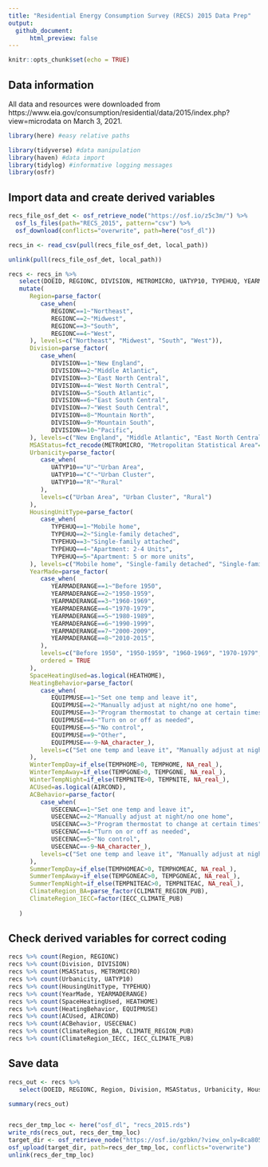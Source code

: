 ```yaml
---
title: "Residential Energy Consumption Survey (RECS) 2015 Data Prep"
output: 
  github_document:
      html_preview: false
---
```


```r
knitr::opts_chunk$set(echo = TRUE)
```

## Data information

All data and resources were downloaded from https://www.eia.gov/consumption/residential/data/2015/index.php?view=microdata on March 3, 2021.

```r
library(here) #easy relative paths
```

```r
library(tidyverse) #data manipulation
library(haven) #data import
library(tidylog) #informative logging messages
library(osfr)
```
## Import data and create derived variables

```r
recs_file_osf_det <- osf_retrieve_node("https://osf.io/z5c3m/") %>%
  osf_ls_files(path="RECS_2015", pattern="csv") %>%
  osf_download(conflicts="overwrite", path=here("osf_dl"))

recs_in <- read_csv(pull(recs_file_osf_det, local_path))

unlink(pull(recs_file_osf_det, local_path))

recs <- recs_in %>%
   select(DOEID, REGIONC, DIVISION, METROMICRO, UATYP10, TYPEHUQ, YEARMADERANGE, HEATHOME, EQUIPMUSE, TEMPHOME, TEMPGONE, TEMPNITE, AIRCOND, USECENAC, TEMPHOMEAC, TEMPGONEAC, TEMPNITEAC, TOTCSQFT, TOTHSQFT, TOTSQFT_EN, TOTUCSQFT, TOTUSQFT, NWEIGHT, starts_with("BRRWT"), CDD30YR, CDD65, CDD80, CLIMATE_REGION_PUB, IECC_CLIMATE_PUB, HDD30YR, HDD65, HDD50, GNDHDD65, BTUEL, DOLLAREL, BTUNG, DOLLARNG, BTULP, DOLLARLP, BTUFO, DOLLARFO, TOTALBTU, TOTALDOL, BTUWOOD=WOODBTU, BTUPELLET=PELLETBTU ) %>%
   mutate(
      Region=parse_factor(
         case_when(
            REGIONC==1~"Northeast",
            REGIONC==2~"Midwest",
            REGIONC==3~"South",
            REGIONC==4~"West",
      ), levels=c("Northeast", "Midwest", "South", "West")),
      Division=parse_factor(
         case_when(
            DIVISION==1~"New England",
            DIVISION==2~"Middle Atlantic",
            DIVISION==3~"East North Central",
            DIVISION==4~"West North Central",
            DIVISION==5~"South Atlantic",
            DIVISION==6~"East South Central",
            DIVISION==7~"West South Central",
            DIVISION==8~"Mountain North",
            DIVISION==9~"Mountain South",
            DIVISION==10~"Pacific",
      ), levels=c("New England", "Middle Atlantic", "East North Central", "West North Central", "South Atlantic", "East South Central", "West South Central", "Mountain North", "Mountain South", "Pacific")),
      MSAStatus=fct_recode(METROMICRO, "Metropolitan Statistical Area"="METRO", "Micropolitan Statistical Area"="MICRO", "None"="NONE"),
      Urbanicity=parse_factor(
         case_when(
            UATYP10=="U"~"Urban Area",
            UATYP10=="C"~"Urban Cluster",
            UATYP10=="R"~"Rural"
         ),
         levels=c("Urban Area", "Urban Cluster", "Rural")
      ),
      HousingUnitType=parse_factor(
         case_when(
            TYPEHUQ==1~"Mobile home",
            TYPEHUQ==2~"Single-family detached",
            TYPEHUQ==3~"Single-family attached",
            TYPEHUQ==4~"Apartment: 2-4 Units",
            TYPEHUQ==5~"Apartment: 5 or more units",
      ), levels=c("Mobile home", "Single-family detached", "Single-family attached", "Apartment: 2-4 Units", "Apartment: 5 or more units")),
      YearMade=parse_factor(
         case_when(
            YEARMADERANGE==1~"Before 1950",
            YEARMADERANGE==2~"1950-1959",
            YEARMADERANGE==3~"1960-1969",
            YEARMADERANGE==4~"1970-1979",
            YEARMADERANGE==5~"1980-1989",
            YEARMADERANGE==6~"1990-1999",
            YEARMADERANGE==7~"2000-2009",
            YEARMADERANGE==8~"2010-2015",
         ),
         levels=c("Before 1950", "1950-1959", "1960-1969", "1970-1979", "1980-1989", "1990-1999", "2000-2009", "2010-2015"),
         ordered = TRUE
      ),
      SpaceHeatingUsed=as.logical(HEATHOME),
      HeatingBehavior=parse_factor(
         case_when(
            EQUIPMUSE==1~"Set one temp and leave it",
            EQUIPMUSE==2~"Manually adjust at night/no one home",
            EQUIPMUSE==3~"Program thermostat to change at certain times",
            EQUIPMUSE==4~"Turn on or off as needed",
            EQUIPMUSE==5~"No control",
            EQUIPMUSE==9~"Other",
            EQUIPMUSE==-9~NA_character_),
         levels=c("Set one temp and leave it", "Manually adjust at night/no one home", "Program thermostat to change at certain times", "Turn on or off as needed", "No control", "Other")
      ),
      WinterTempDay=if_else(TEMPHOME>0, TEMPHOME, NA_real_),
      WinterTempAway=if_else(TEMPGONE>0, TEMPGONE, NA_real_),
      WinterTempNight=if_else(TEMPNITE>0, TEMPNITE, NA_real_),
      ACUsed=as.logical(AIRCOND),
      ACBehavior=parse_factor(
         case_when(
            USECENAC==1~"Set one temp and leave it",
            USECENAC==2~"Manually adjust at night/no one home",
            USECENAC==3~"Program thermostat to change at certain times",
            USECENAC==4~"Turn on or off as needed",
            USECENAC==5~"No control",
            USECENAC==-9~NA_character_),
         levels=c("Set one temp and leave it", "Manually adjust at night/no one home", "Program thermostat to change at certain times", "Turn on or off as needed", "No control")
      ),
      SummerTempDay=if_else(TEMPHOMEAC>0, TEMPHOMEAC, NA_real_),
      SummerTempAway=if_else(TEMPGONEAC>0, TEMPGONEAC, NA_real_),
      SummerTempNight=if_else(TEMPNITEAC>0, TEMPNITEAC, NA_real_),
      ClimateRegion_BA=parse_factor(CLIMATE_REGION_PUB),
      ClimateRegion_IECC=factor(IECC_CLIMATE_PUB)
      
   )

```


## Check derived variables for correct coding

```r
recs %>% count(Region, REGIONC)
recs %>% count(Division, DIVISION)
recs %>% count(MSAStatus, METROMICRO)
recs %>% count(Urbanicity, UATYP10)
recs %>% count(HousingUnitType, TYPEHUQ)
recs %>% count(YearMade, YEARMADERANGE)
recs %>% count(SpaceHeatingUsed, HEATHOME)
recs %>% count(HeatingBehavior, EQUIPMUSE)
recs %>% count(ACUsed, AIRCOND)
recs %>% count(ACBehavior, USECENAC)
recs %>% count(ClimateRegion_BA, CLIMATE_REGION_PUB)
recs %>% count(ClimateRegion_IECC, IECC_CLIMATE_PUB)

```

## Save data

```r
recs_out <- recs %>%
   select(DOEID, REGIONC, Region, Division, MSAStatus, Urbanicity, HousingUnitType, YearMade, SpaceHeatingUsed, HeatingBehavior, WinterTempDay, WinterTempAway, WinterTempNight, ACUsed, ACBehavior, SummerTempDay, SummerTempAway, SummerTempNight, TOTCSQFT, TOTHSQFT, TOTSQFT_EN, TOTUCSQFT, TOTUSQFT, NWEIGHT, starts_with("BRRWT"), CDD30YR, CDD65, CDD80, ClimateRegion_BA, ClimateRegion_IECC, HDD30YR, HDD65, HDD50, GNDHDD65, BTUEL, DOLLAREL, BTUNG, DOLLARNG, BTULP, DOLLARLP, BTUFO, DOLLARFO, TOTALBTU, TOTALDOL, BTUWOOD, BTUPELLET)

summary(recs_out)


recs_der_tmp_loc <- here("osf_dl", "recs_2015.rds")
write_rds(recs_out, recs_der_tmp_loc)
target_dir <- osf_retrieve_node("https://osf.io/gzbkn/?view_only=8ca80573293b4e12b7f934a0f742b957") 
osf_upload(target_dir, path=recs_der_tmp_loc, conflicts="overwrite")
unlink(recs_der_tmp_loc)

```

